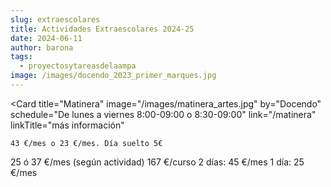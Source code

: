 ```yaml
---
slug: extraescolares
title: Actividades Extraescolares 2024-25
date: 2024-06-11
author: barona
tags:
  - proyectosytareasdelaampa
image: /images/docendo_2023_primer_marques.jpg
---
```

<Grid>
  
  <Card
    title="Matinera"
    image="/images/matinera_artes.jpg"
    by="Docendo"
    schedule="De lunes a viernes 8:00-09:00 o 8:30-09:00"
    link="/matinera"
    linkTitle="más información"
  >
    43 €/mes o 23 €/mes. Día suelto 5€
  </Card>
  <Card
    title="Actividades de DOCENDO"
    image="/images/docendo_2023_primer_marques.jpg"
    by="Docendo"
    schedule="Lunes a Viernes 17:00-18:15"
    link="/docs/[DOSSIER_DOCENDO-2024-25_PRIMER_MARQUES.pdf](https://github.com/ampa-marques/web/blob/master/public/docs/DOSSIER_DOCENDO-2024-25_PRIMER_MARQUES.pdf "DOSSIER_DOCENDO-2024-25_PRIMER_MARQUES.pdf")"
    linkTitle="más información"
  >
    25 ó 37 €/mes (según actividad)
  </Card>
  <Card
    title="Triatlón"
    image="/images/triatlon_comunidad_valenciana.png"
    by="Fundación Deportiva Municipal y Federación de Triatlón de la Comunidad Valenciana"
    schedule="Martes y Jueves 16:30-18:00"
    link="/docs/[Triatlon-Primer_Marques_Turia.pdf](https://github.com/ampa-marques/web/blob/master/public/docs/Triatlon-Primer_Marques_Turia.pdf "Triatlon-Primer_Marques_Turia.pdf")"
    linkTitle="más información"
  >
    167 €/curso
  </Card>
  <Card
    title="Tenis"
    image="/images/tenis.jpg"
    by="Escuelas Match Point"
    schedule="Lunes y miércoles 17:00-18:15"
    link="/docs/TENIS_2023-24.pdf"
    linkTitle="más información"
  >
    2 días: 45 €/mes 1 día: 25 €/mes
  </Card>
  <Card
    title="Fútbol"
    image="/images/futbol.jpg"
    by="SF Júcar"
    schedule="Lunes y miércoles 16:30-18:45"
    link="/docs/Futbol_23-24.pdf"
    linkTitle="más información"
    matricula="Socios del AMPA 10% descuento"
  >
    
  </Card>
 
</Grid>
